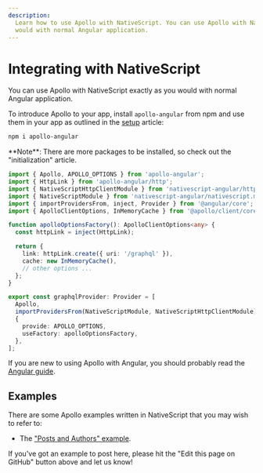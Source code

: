 ```yaml
---
description:
  Learn how to use Apollo with NativeScript. You can use Apollo with NativeScript exactly as you
  would with normal Angular application.
---
```



# Integrating with NativeScript

You can use Apollo with NativeScript exactly as you would with normal Angular application.

To introduce Apollo to your app, install `apollo-angular` from npm and use them in your app as
outlined in the [setup](../get-started) article:

```sh npm2yarn
npm i apollo-angular
```

<Callout>
  **Note**: There are more packages to be installed, so check out the "initialization" article.
</Callout>

```ts filename="graphql.provider.ts"
import { Apollo, APOLLO_OPTIONS } from 'apollo-angular';
import { HttpLink } from 'apollo-angular/http';
import { NativeScriptHttpClientModule } from 'nativescript-angular/http-client';
import { NativeScriptModule } from 'nativescript-angular/nativescript.module';
import { importProvidersFrom, inject, Provider } from '@angular/core';
import { ApolloClientOptions, InMemoryCache } from '@apollo/client/core';

function apolloOptionsFactory(): ApolloClientOptions<any> {
  const httpLink = inject(HttpLink);

  return {
    link: httpLink.create({ uri: '/graphql' }),
    cache: new InMemoryCache(),
    // other options ...
  };
}

export const graphqlProvider: Provider = [
  Apollo,
  importProvidersFrom(NativeScriptModule, NativeScriptHttpClientModule), // this provides HttpClient
  {
    provide: APOLLO_OPTIONS,
    useFactory: apolloOptionsFactory,
  },
];
```

If you are new to using Apollo with Angular, you should probably read the [Angular guide](/).

## Examples

There are some Apollo examples written in NativeScript that you may wish to refer to:

- The ["Posts and Authors" example](https://github.com/kamilkisiela/apollo-angular-nativescript).

<Callout emoji="👋">
  If you've got an example to post here, please hit the "Edit this page on GitHub" button above and
  let us know!
</Callout>

